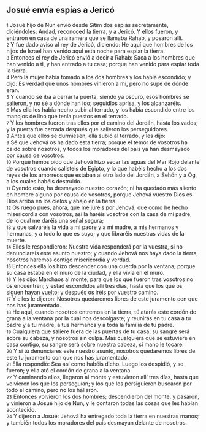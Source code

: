 == Josué envía espías a Jericó ==

{{anchor|1}} <small>1</small> Josué hijo de Nun envió desde Sitim dos espías secretamente, diciéndoles: Andad, reconoced la tierra, y a Jericó. Y ellos fueron, y entraron en casa de una ramera que se llamaba Rahab, y posaron allí.<br>
{{anchor|2}} <small>2</small> Y fue dado aviso al rey de Jericó, diciendo: He aquí que hombres de los hijos de Israel han venido aquí esta noche para espiar la tierra.<br>
{{anchor|3}} <small>3</small> Entonces el rey de Jericó envió a decir a Rahab: Saca a los hombres que han venido a ti, y han entrado a tu casa; porque han venido para espiar toda la tierra.<br>
{{anchor|4}} <small>4</small> Pero la mujer había tomado a los dos hombres y los había escondido; y dijo: Es verdad que unos hombres vinieron a mí, pero no supe de dónde eran.<br>
{{anchor|5}} <small>5</small> Y cuando se iba a cerrar la puerta, siendo ya oscuro, esos hombres se salieron, y no sé a dónde han ido; seguidlos aprisa, y los alcanzaréis.<br>
{{anchor|6}} <small>6</small> Mas ella los había hecho subir al terrado, y los había escondido entre los manojos de lino que tenía puestos en el terrado.<br>
{{anchor|7}} <small>7</small> Y los hombres fueron tras ellos por el camino del Jordán, hasta los vados; y la puerta fue cerrada después que salieron los perseguidores.<br>
{{anchor|8}} <small>8</small> Antes que ellos se durmiesen, ella subió al terrado, y les dijo:<br>
{{anchor|9}} <small>9</small> Sé que Jehová os ha dado esta tierra; porque el temor de vosotros ha caído sobre nosotros, y todos los moradores del país ya han desmayado por causa de vosotros.<br>
{{anchor|10}} <small>10</small> Porque hemos oído que Jehová hizo secar las aguas del Mar Rojo delante de vosotros cuando salisteis de Egipto, y lo que habéis hecho a los dos reyes de los amorreos que estaban al otro lado del Jordán, a Sehón y a Og, a los cuales habéis destruido.<br>
{{anchor|11}} <small>11</small> Oyendo esto, ha desmayado nuestro corazón; ni ha quedado más aliento en hombre alguno por causa de vosotros, porque Jehová vuestro Dios es Dios arriba en los cielos y abajo en la tierra.<br>
{{anchor|12}} <small>12</small> Os ruego pues, ahora, que me juréis por Jehová, que como he hecho misericordia con vosotros, así la haréis vosotros con la casa de mi padre, de lo cual me daréis una señal segura;<br>
{{anchor|13}} <small>13</small> y que salvaréis la vida a mi padre y a mi madre, a mis hermanos y hermanas, y a todo lo que es suyo; y que libraréis nuestras vidas de la muerte.<br>
{{anchor|14}} <small>14</small> Ellos le respondieron: Nuestra vida responderá por la vuestra, si no denunciareis este asunto nuestro; y cuando Jehová nos haya dado la tierra, nosotros haremos contigo misericordia y verdad.<br>
{{anchor|15}} <small>15</small> Entonces ella los hizo descender con una cuerda por la ventana; porque su casa estaba en el muro de la ciudad, y ella vivía en el muro.<br>
{{anchor|16}} <small>16</small> Y les dijo: Marchaos al monte, para que los que fueron tras vosotros no os encuentren; y estad escondidos allí tres días, hasta que los que os siguen hayan vuelto; y después os iréis por vuestro camino.<br>
{{anchor|17}} <small>17</small> Y ellos le dijeron: Nosotros quedaremos libres de este juramento con que nos has juramentado.<br>
{{anchor|18}} <small>18</small> He aquí, cuando nosotros entremos en la tierra, tú atarás este cordón de grana a la ventana por la cual nos descolgaste; y reunirás en tu casa a tu padre y a tu madre, a tus hermanos y a toda la familia de tu padre.<br>
{{anchor|19}} <small>19</small> Cualquiera que saliere fuera de las puertas de tu casa, su sangre será sobre su cabeza, y nosotros sin culpa. Mas cualquiera que se estuviere en casa contigo, su sangre será sobre nuestra cabeza, si mano le tocare.<br>
{{anchor|20}} <small>20</small> Y si tú denunciares este nuestro asunto, nosotros quedaremos libres de este tu juramento con que nos has juramentado.<br>
{{anchor|21}} <small>21</small> Ella respondió: Sea así como habéis dicho. Luego los despidió, y se fueron; y ella ató el cordón de grana a la ventana.<br>
{{anchor|22}} <small>22</small> Y caminando ellos, llegaron al monte y estuvieron allí tres días, hasta que volvieron los que los perseguían; y los que los persiguieron buscaron por todo el camino, pero no los hallaron.<br>
{{anchor|23}} <small>23</small> Entonces volvieron los dos hombres; descendieron del monte, y pasaron, y vinieron a Josué hijo de Nun, y le contaron todas las cosas que les habían acontecido.<br>
{{anchor|24}} <small>24</small> Y dijeron a Josué: Jehová ha entregado toda la tierra en nuestras manos; y también todos los moradores del país desmayan delante de nosotros.<br>
